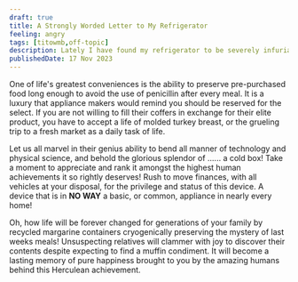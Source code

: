 ```yaml
---
draft: true
title: A Strongly Worded Letter to My Refrigerator 
feeling: angry
tags: [titowmb,off-topic]
description: Lately I have found my refrigerator to be severely infuriating. This is my user review.
publishedDate: 17 Nov 2023
---
```




One of life's greatest conveniences is the ability to preserve pre-purchased food long enough to avoid the use of penicillin after every meal. It is a luxury that appliance makers would remind you should be reserved for the select. If you are not willing to fill their coffers in exchange for their elite product, you have to accept a life of molded turkey breast, or the grueling trip to a fresh market as a daily task of life.


Let us all marvel in their genius ability to bend all manner of technology and physical science, and behold the glorious splendor of ...... a cold box! Take a moment to appreciate and rank it amongst the highest human achievements it so rightly deserves! Rush to move finances, with all vehicles at your disposal, for the privilege and status of this device. A device that is in **NO WAY** a basic, or common, appliance in nearly every home!


Oh, how life will be forever changed for generations of your family by recycled margarine containers cryogenically preserving the mystery of last weeks meals! Unsuspecting relatives will clammer with joy to discover their contents despite expecting to find a muffin condiment. It will become a lasting memory of pure happiness brought to you by the amazing humans behind this Herculean achievement.
